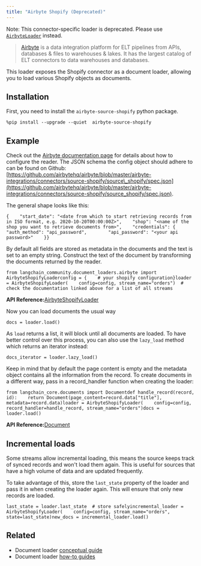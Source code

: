 ```yaml
---
title: "Airbyte Shopify (Deprecated)"
---
```


Note: This connector-specific loader is deprecated. Please use [`AirbyteLoader`](/oss/integrations/document_loaders/airbyte) instead.

> [Airbyte](https://github.com/airbytehq/airbyte) is a data integration platform for ELT pipelines from APIs, databases & files to warehouses & lakes. It has the largest catalog of ELT connectors to data warehouses and databases.

This loader exposes the Shopify connector as a document loader, allowing you to load various Shopify objects as documents.

## Installation

First, you need to install the `airbyte-source-shopify` python package.

```
%pip install --upgrade --quiet  airbyte-source-shopify
```

## Example

Check out the [Airbyte documentation page](https://docs.airbyte.com/integrations/sources/shopify/) for details about how to configure the reader. The JSON schema the config object should adhere to can be found on Github: [https://github.com/airbytehq/airbyte/blob/master/airbyte-integrations/connectors/source-shopify/source\_shopify/spec.json](https://github.com/airbytehq/airbyte/blob/master/airbyte-integrations/connectors/source-shopify/source_shopify/spec.json).

The general shape looks like this:

```
{    "start_date": "<date from which to start retrieving records from in ISO format, e.g. 2020-10-20T00:00:00Z>",    "shop": "<name of the shop you want to retrieve documents from>",    "credentials": {        "auth_method": "api_password",        "api_password": "<your api password>"    }}
```

By default all fields are stored as metadata in the documents and the text is set to an empty string. Construct the text of the document by transforming the documents returned by the reader.

```
from langchain_community.document_loaders.airbyte import AirbyteShopifyLoaderconfig = {    # your shopify configuration}loader = AirbyteShopifyLoader(    config=config, stream_name="orders")  # check the documentation linked above for a list of all streams
```

**API Reference:**[AirbyteShopifyLoader](https://python.langchain.com/api_reference/community/document_loaders/langchain_community.document_loaders.airbyte.AirbyteShopifyLoader.html)

Now you can load documents the usual way

```
docs = loader.load()
```

As `load` returns a list, it will block until all documents are loaded. To have better control over this process, you can also use the `lazy_load` method which returns an iterator instead:

```
docs_iterator = loader.lazy_load()
```

Keep in mind that by default the page content is empty and the metadata object contains all the information from the record. To create documents in a different way, pass in a record\_handler function when creating the loader:

```
from langchain_core.documents import Documentdef handle_record(record, id):    return Document(page_content=record.data["title"], metadata=record.data)loader = AirbyteShopifyLoader(    config=config, record_handler=handle_record, stream_name="orders")docs = loader.load()
```

**API Reference:**[Document](https://python.langchain.com/api_reference/core/documents/langchain_core.documents.base.Document.html)

## Incremental loads

Some streams allow incremental loading, this means the source keeps track of synced records and won't load them again. This is useful for sources that have a high volume of data and are updated frequently.

To take advantage of this, store the `last_state` property of the loader and pass it in when creating the loader again. This will ensure that only new records are loaded.

```
last_state = loader.last_state  # store safelyincremental_loader = AirbyteShopifyLoader(    config=config, stream_name="orders", state=last_state)new_docs = incremental_loader.load()
```

## Related

* Document loader [conceptual guide](/oss/concepts/document_loaders)
* Document loader [how-to guides](/oss/how_to/#document-loaders)
